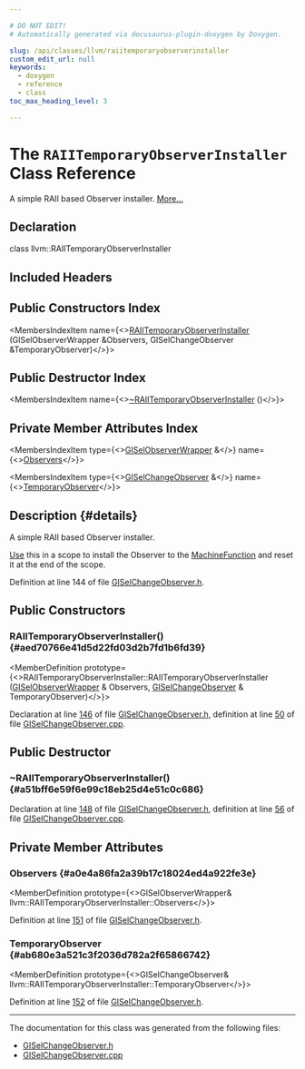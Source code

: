 ```yaml
---

# DO NOT EDIT!
# Automatically generated via docusaurus-plugin-doxygen by Doxygen.

slug: /api/classes/llvm/raiitemporaryobserverinstaller
custom_edit_url: null
keywords:
  - doxygen
  - reference
  - class
toc_max_heading_level: 3

---
```





# The `RAIITemporaryObserverInstaller` Class Reference

<DoxygenPage pluginConfig={pluginConfig}>

A simple RAII based Observer installer. <a href="#details">More...</a>

## Declaration

<CodeBlock>class llvm::RAIITemporaryObserverInstaller</CodeBlock>

## Included Headers

<IncludesList>
<IncludesListItem
  filePath="llvm/CodeGen/GlobalISel/GISelChangeObserver.h"
  permalink="/docs/api/files/include/include/llvm/include/llvm/codegen/include/llvm/codegen/globalisel/giselchangeobserver-h"
  isLocal="true" />
</IncludesList>

## Public Constructors Index

<MembersIndex>

<MembersIndexItem
  name={<><a href="#aed70766e41d5d22fd03d2b7fd1b6fd39">RAIITemporaryObserverInstaller</a> (GISelObserverWrapper &amp;Observers, GISelChangeObserver &amp;TemporaryObserver)</>}>
</MembersIndexItem>

</MembersIndex>

## Public Destructor Index

<MembersIndex>

<MembersIndexItem
  name={<><a href="#a51bff6e59f6e99c18eb25d4e51c0c686">~RAIITemporaryObserverInstaller</a> ()</>}>
</MembersIndexItem>

</MembersIndex>

## Private Member Attributes Index

<MembersIndex>

<MembersIndexItem
  type={<><a href="/docs/api/classes/llvm/giselobserverwrapper">GISelObserverWrapper</a> &amp;</>}
  name={<><a href="#a0e4a86fa2a39b17c18024ed4a922fe3e">Observers</a></>}>
</MembersIndexItem>

<MembersIndexItem
  type={<><a href="/docs/api/classes/llvm/giselchangeobserver">GISelChangeObserver</a> &amp;</>}
  name={<><a href="#ab680e3a521c3f2036d782a2f65866742">TemporaryObserver</a></>}>
</MembersIndexItem>

</MembersIndex>

## Description {#details}

A simple RAII based Observer installer.

<a href="/docs/api/classes/llvm/use">Use</a> this in a scope to install the Observer to the <a href="/docs/api/classes/llvm/machinefunction">MachineFunction</a> and reset it at the end of the scope.

Definition at line 144 of file <a href="/docs/api/files/include/include/llvm/include/llvm/codegen/include/llvm/codegen/globalisel/giselchangeobserver-h">GISelChangeObserver.h</a>.

<SectionDefinition>

## Public Constructors

### RAIITemporaryObserverInstaller() {#aed70766e41d5d22fd03d2b7fd1b6fd39}

<MemberDefinition
  prototype={<>RAIITemporaryObserverInstaller::RAIITemporaryObserverInstaller (<a href="/docs/api/classes/llvm/giselobserverwrapper">GISelObserverWrapper</a> &amp; Observers, <a href="/docs/api/classes/llvm/giselchangeobserver">GISelChangeObserver</a> &amp; TemporaryObserver)</>}>

Declaration at line <a href="/docs/api/files/include/include/llvm/include/llvm/codegen/include/llvm/codegen/globalisel/giselchangeobserver-h/#l00146">146</a> of file <a href="/docs/api/files/include/include/llvm/include/llvm/codegen/include/llvm/codegen/globalisel/giselchangeobserver-h">GISelChangeObserver.h</a>, definition at line <a href="/docs/api/files/lib/lib/codegen/lib/codegen/globalisel/giselchangeobserver-cpp/#l00050">50</a> of file <a href="/docs/api/files/lib/lib/codegen/lib/codegen/globalisel/giselchangeobserver-cpp">GISelChangeObserver.cpp</a>.
</MemberDefinition>

</SectionDefinition>

<SectionDefinition>

## Public Destructor

### ~RAIITemporaryObserverInstaller() {#a51bff6e59f6e99c18eb25d4e51c0c686}

<MemberDefinition
  prototype="RAIITemporaryObserverInstaller::~RAIITemporaryObserverInstaller ()">

Declaration at line <a href="/docs/api/files/include/include/llvm/include/llvm/codegen/include/llvm/codegen/globalisel/giselchangeobserver-h/#l00148">148</a> of file <a href="/docs/api/files/include/include/llvm/include/llvm/codegen/include/llvm/codegen/globalisel/giselchangeobserver-h">GISelChangeObserver.h</a>, definition at line <a href="/docs/api/files/lib/lib/codegen/lib/codegen/globalisel/giselchangeobserver-cpp/#l00056">56</a> of file <a href="/docs/api/files/lib/lib/codegen/lib/codegen/globalisel/giselchangeobserver-cpp">GISelChangeObserver.cpp</a>.
</MemberDefinition>

</SectionDefinition>

<SectionDefinition>

## Private Member Attributes

### Observers {#a0e4a86fa2a39b17c18024ed4a922fe3e}

<MemberDefinition
  prototype={<>GISelObserverWrapper&amp; llvm::RAIITemporaryObserverInstaller::Observers</>}>

Definition at line <a href="/docs/api/files/include/include/llvm/include/llvm/codegen/include/llvm/codegen/globalisel/giselchangeobserver-h/#l00151">151</a> of file <a href="/docs/api/files/include/include/llvm/include/llvm/codegen/include/llvm/codegen/globalisel/giselchangeobserver-h">GISelChangeObserver.h</a>.
</MemberDefinition>

### TemporaryObserver {#ab680e3a521c3f2036d782a2f65866742}

<MemberDefinition
  prototype={<>GISelChangeObserver&amp; llvm::RAIITemporaryObserverInstaller::TemporaryObserver</>}>

Definition at line <a href="/docs/api/files/include/include/llvm/include/llvm/codegen/include/llvm/codegen/globalisel/giselchangeobserver-h/#l00152">152</a> of file <a href="/docs/api/files/include/include/llvm/include/llvm/codegen/include/llvm/codegen/globalisel/giselchangeobserver-h">GISelChangeObserver.h</a>.
</MemberDefinition>

</SectionDefinition>

<hr/>

The documentation for this class was generated from the following files:

<ul>
<li><a href="/docs/api/files/include/include/llvm/include/llvm/codegen/include/llvm/codegen/globalisel/giselchangeobserver-h">GISelChangeObserver.h</a></li>
<li><a href="/docs/api/files/lib/lib/codegen/lib/codegen/globalisel/giselchangeobserver-cpp">GISelChangeObserver.cpp</a></li>
</ul>

</DoxygenPage>
